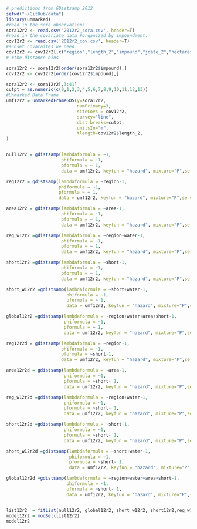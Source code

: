 ```r
# predictions from GDistsamp 2012
setwd("~/GitHub/data")
library(unmarked)
#read in the sora observations
sora12r2 <- read.csv('2012r2_sora.csv', header=T)
#read in the covariate data #organized by impoundment.
cov12r2 <- read.csv('2012r2_cov.csv', header=T)
#subset covaraites we need
cov12r2 <- cov12r2[,c("region","length_2","impound","jdate_2","hectares","area", "int","short","water")]
# #the distance bins

sora12r2 <- sora12r2[order(sora12r2$impound),]
cov12r2 <- cov12r2[order(cov12r2$impound),]

sora12r2 <- sora12r2[,3:41]
cutpt = as.numeric(c(0,1,2,3,4,5,6,7,8,9,10,11,12,13)) 
#Unmarked Data Frame
umf12r2 = unmarkedFrameGDS(y=sora12r2, 
                           numPrimary=3,
                           siteCovs = cov12r2,
                           survey="line", 
                           dist.breaks=cutpt,  
                           unitsIn="m", 
                           tlength=cov12r2$length_2,
)


null12r2 = gdistsamp(lambdaformula = ~1, 
                     phiformula = ~1, 
                     pformula = ~ 1,
                     data = umf12r2, keyfun = "hazard", mixture="P",se = T, output="abund")

reg12r2 = gdistsamp(lambdaformula = ~region-1, 
                    phiformula = ~1, 
                    pformula = ~ 1,
                    data = umf12r2, keyfun = "hazard", mixture="P",se = T, output="abund")

area12r2 = gdistsamp(lambdaformula = ~area-1, 
                     phiformula = ~1, 
                     pformula = ~ 1,
                     data = umf12r2, keyfun = "hazard", mixture="P",se = T, output="abund")

reg_w12r2 =gdistsamp(lambdaformula = ~region+water-1, 
                     phiformula = ~1, 
                     pformula = ~ 1,
                     data = umf12r2, keyfun = "hazard", mixture="P",se = T, output="abund")

short12r2 =gdistsamp(lambdaformula = ~short-1, 
                     phiformula = ~1, 
                     pformula = ~ 1,
                     data = umf12r2, keyfun = "hazard", mixture="P",se = T, output="abund")

short_w12r2 =gdistsamp(lambdaformula = ~short+water-1, 
                       phiformula = ~1, 
                       pformula = ~ 1,
                       data = umf12r2, keyfun = "hazard", mixture="P",se = T, output="abund")

global12r2 =gdistsamp(lambdaformula = ~region+water+area+short-1, 
                      phiformula = ~1, 
                      pformula = ~ 1,
                      data = umf12r2, keyfun = "hazard", mixture="P",se = T, output="abund")

reg12r2d = gdistsamp(lambdaformula = ~region-1, 
                     phiformula = ~1, 
                     pformula = ~short-1,
                     data = umf12r2, keyfun = "hazard", mixture="P",se = T, output="abund")

area12r2d = gdistsamp(lambdaformula = ~area-1, 
                      phiformula = ~1, 
                      pformula = ~short- 1,
                      data = umf12r2, keyfun = "hazard", mixture="P",se = T, output="abund")

reg_w12r2d =gdistsamp(lambdaformula = ~region+water-1, 
                      phiformula = ~1, 
                      pformula = ~short- 1,
                      data = umf12r2, keyfun = "hazard", mixture="P",se = T, output="abund")

short12r2d =gdistsamp(lambdaformula = ~short-1, 
                      phiformula = ~1, 
                      pformula = ~short- 1,
                      data = umf12r2, keyfun = "hazard", mixture="P",se = T, output="abund")

short_w12r2d =gdistsamp(lambdaformula = ~short+water-1, 
                        phiformula = ~1, 
                        pformula = ~short- 1,
                        data = umf12r2, keyfun = "hazard", mixture="P",se = T, output="abund")

global12r2d =gdistsamp(lambdaformula = ~region+water+area+short-1, 
                       phiformula = ~1, 
                       pformula = ~short- 1,
                       data = umf12r2, keyfun = "hazard", mixture="P",se = T, output="abund")


list12r2  = fitList(null12r2, global12r2, short_w12r2, short12r2,reg_w12r2,area12r2,reg12r2, global12r2d, short_w12r2d, short12r2d,reg_w12r2d,area12r2d,reg12r2d)
model12r2 = modSel(list12r2)
model12r2
```